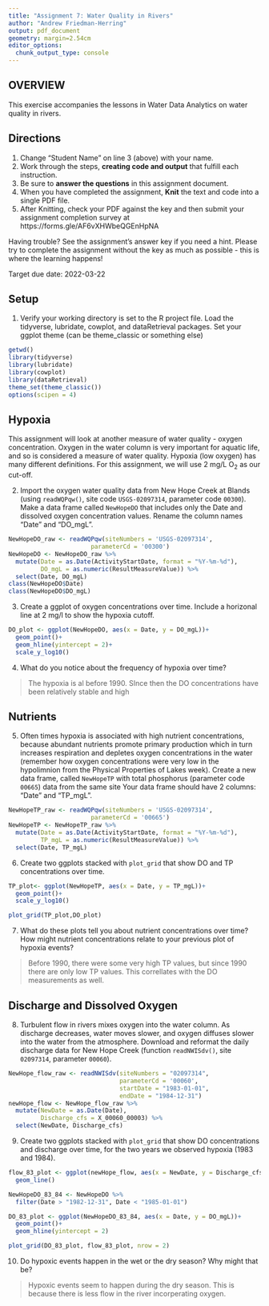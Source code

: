 ```yaml
---
title: "Assignment 7: Water Quality in Rivers"
author: "Andrew Friedman-Herring"
output: pdf_document
geometry: margin=2.54cm
editor_options: 
  chunk_output_type: console
---
```


## OVERVIEW

This exercise accompanies the lessons in Water Data Analytics on water quality in rivers.

## Directions
1. Change "Student Name" on line 3 (above) with your name.
2. Work through the steps, **creating code and output** that fulfill each instruction.
3. Be sure to **answer the questions** in this assignment document.
4. When you have completed the assignment, **Knit** the text and code into a single PDF file.
5. After Knitting, check your PDF against the key and then submit your assignment completion survey at https://forms.gle/AF6vXHWbeQGEnHpNA

Having trouble? See the assignment's answer key if you need a hint. Please try to complete the assignment without the key as much as possible - this is where the learning happens!

Target due date: 2022-03-22

## Setup

1. Verify your working directory is set to the R project file. Load the tidyverse, lubridate, cowplot, and dataRetrieval packages. Set your ggplot theme (can be theme_classic or something else)


```r
getwd()
library(tidyverse)
library(lubridate)
library(cowplot)
library(dataRetrieval)
theme_set(theme_classic())
options(scipen = 4)
```

## Hypoxia

This assignment will look at another measure of water quality - oxygen concentration. Oxygen in the water column is very important for aquatic life, and so is considered a measure of water quality. Hypoxia (low oxygen) has many different definitions. For this assignment, we will use 2 mg/L O~2~ as our cut-off.


2. Import the oxygen water quality data from New Hope Creek at Blands (using `readWQPqw()`, site code `USGS-02097314`, parameter code `00300`). Make a data frame called `NewHopeDO` that includes only the Date and dissolved oxygen concentration values. Rename the column names "Date" and "DO_mgL".

```r
NewHopeDO_raw <- readWQPqw(siteNumbers = 'USGS-02097314',
                       parameterCd = '00300')
NewHopeDO <- NewHopeDO_raw %>% 
  mutate(Date = as.Date(ActivityStartDate, format = "%Y-%m-%d"),
         DO_mgL = as.numeric(ResultMeasureValue)) %>% 
  select(Date, DO_mgL) 
class(NewHopeDO$Date)
class(NewHopeDO$DO_mgL)
```

3. Create a ggplot of oxygen concentrations over time. Include a horizonal line at 2 mg/l to show the hypoxia cutoff. 

```r
DO_plot <- ggplot(NewHopeDO, aes(x = Date, y = DO_mgL))+
  geom_point()+
  geom_hline(yintercept = 2)+
  scale_y_log10()

```

4. What do you notice about the frequency of hypoxia over time?

> The hypoxia is al before 1990. SInce then the DO concentrations have been relatively stable and high

## Nutrients

5. Often times hypoxia is associated with high nutrient concentrations, because abundant nutrients promote primary production which in turn increases respiration and depletes oxygen concentrations in the water (remember how oxygen concentrations were very low in the hypolimnion from the Physical Properties of Lakes week). Create a new data frame, called `NewHopeTP` with total phosphorus (parameter code `00665`) data from the same site Your data frame should have 2 columns: "Date" and "TP_mgL".


```r
NewHopeTP_raw <- readWQPqw(siteNumbers = 'USGS-02097314',
                       parameterCd = '00665')
NewHopeTP <- NewHopeTP_raw %>% 
  mutate(Date = as.Date(ActivityStartDate, format = "%Y-%m-%d"),
         TP_mgL = as.numeric(ResultMeasureValue)) %>% 
  select(Date, TP_mgL) 

```

6.  Create two ggplots stacked with `plot_grid` that show DO and TP concentrations over time.

```r
TP_plot<- ggplot(NewHopeTP, aes(x = Date, y = TP_mgL))+
  geom_point()+
  scale_y_log10()

plot_grid(TP_plot,DO_plot)

```

7. What do these plots tell you about nutrient concentrations over time? How might nutrient concentrations relate to your previous plot of hypoxia events?

> Before 1990, there were some very high TP values, but since 1990 there are only low TP values. This correllates with the DO measurements as well.

## Discharge and Dissolved Oxygen

8. Turbulent flow in rivers mixes oxygen into the water column. As discharge decreases, water moves slower, and oxygen diffuses slower into the water from the atmosphere. Download and reformat the daily discharge data for New Hope Creek (function `readNWISdv()`, site `02097314`, parameter `00060`). 

```r
NewHope_flow_raw <- readNWISdv(siteNumbers = "02097314",
                               parameterCd = '00060',
                               startDate = "1983-01-01",
                               endDate = "1984-12-31")
newHope_flow <- NewHope_flow_raw %>% 
  mutate(NewDate = as.Date(Date),
         Discharge_cfs = X_00060_00003) %>% 
  select(NewDate, Discharge_cfs)

```

9.  Create two ggplots stacked with `plot_grid` that show DO concentrations and discharge over time, for the two years we observed hypoxia (1983 and 1984).

```r
flow_83_plot <- ggplot(newHope_flow, aes(x = NewDate, y = Discharge_cfs))+
  geom_line()

NewHopeDO_83_84 <- NewHopeDO %>% 
  filter(Date > "1982-12-31", Date < "1985-01-01")

DO_83_plot <- ggplot(NewHopeDO_83_84, aes(x = Date, y = DO_mgL))+
  geom_point()+
  geom_hline(yintercept = 2)

plot_grid(DO_83_plot, flow_83_plot, nrow = 2)
```

10. Do hypoxic events happen in the wet or the dry season? Why might that be?

> Hypoxic events seem to happen during the dry season. This is because there is less flow in the river incorperating oxygen. 
